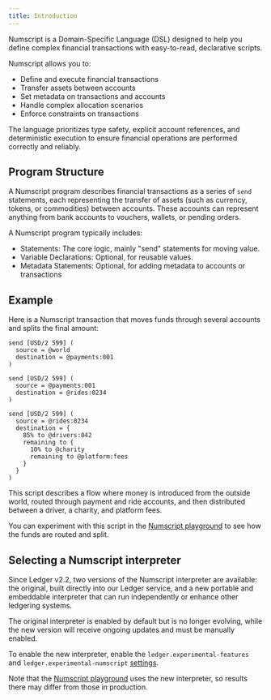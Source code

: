 ```yaml
---
title: Introduction
---
```


Numscript is a Domain-Specific Language (DSL) designed to help you define complex financial transactions with easy-to-read, declarative scripts. 

Numscript allows you to:

- Define and execute financial transactions
- Transfer assets between accounts
- Set metadata on transactions and accounts
- Handle complex allocation scenarios
- Enforce constraints on transactions

The language prioritizes type safety, explicit account references, and deterministic execution to ensure financial operations are performed correctly and reliably.

## Program Structure

A Numscript program describes financial transactions as a series of `send` statements, each representing the transfer of assets (such as currency, tokens, or commodities) between accounts. These accounts can represent anything from bank accounts to vouchers, wallets, or pending orders.

A Numscript program typically includes:

- Statements: The core logic, mainly "send" statements for moving value.
- Variable Declarations: Optional, for reusable values.
- Metadata Statements: Optional, for adding metadata to accounts or transactions

## Example

Here is a Numscript transaction that moves funds through several accounts and splits the final amount:

```numscript
send [USD/2 599] (
  source = @world
  destination = @payments:001
)

send [USD/2 599] (
  source = @payments:001
  destination = @rides:0234
)

send [USD/2 599] (
  source = @rides:0234
  destination = {
    85% to @drivers:042
    remaining to {
      10% to @charity
      remaining to @platform:fees
    }
  }
)
```

This script describes a flow where money is introduced from the outside world, routed through payment and ride accounts, and then distributed between a driver, a charity, and platform fees. 

You can experiment with this script in the [Numscript playground](https://playground.numscript.org/?template=new) to see how the funds are routed and split.

## Selecting a Numscript interpreter

Since Ledger v2.2, two versions of the Numscript interpreter are available: the original, built directly into our Ledger service, and a new portable and embeddable interpreter that can run independently or enhance other ledgering systems.

The original interpreter is enabled by default but is no longer evolving, while the new version will receive ongoing updates and must be manually enabled.

To enable the new interpreter, enable the `ledger.experimental-features` and `ledger.experimental-numscript` [settings](../operator/Configuration%20reference/Settings).

Note that the [Numscript playground](https://playground.numscript.org/?template=new) uses the new interpreter, so results there may differ from those in production.